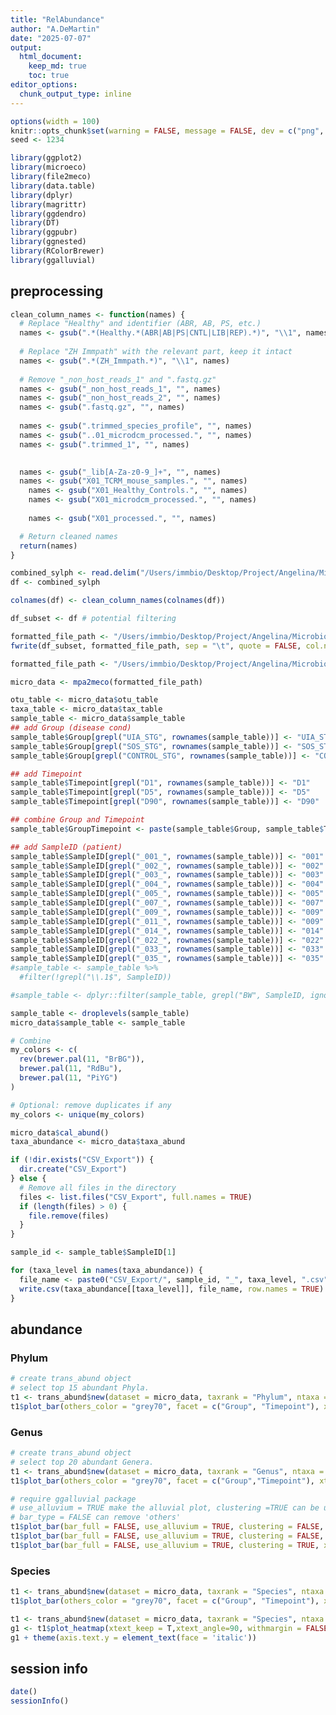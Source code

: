 ```yaml
---
title: "RelAbundance"
author: "A.DeMartin"
date: "2025-07-07"
output: 
  html_document:
    keep_md: true
    toc: true
editor_options: 
  chunk_output_type: inline
---
```


```r
options(width = 100)
knitr::opts_chunk$set(warning = FALSE, message = FALSE, dev = c("png", "pdf"))
seed <- 1234
```

```r
library(ggplot2)
library(microeco)
library(file2meco)
library(data.table)
library(dplyr)
library(magrittr)
library(ggdendro)
library(DT)
library(ggpubr)
library(ggnested)
library(RColorBrewer)
library(ggalluvial)
```

## preprocessing
```r
clean_column_names <- function(names) {
  # Replace "Healthy" and identifier (ABR, AB, PS, etc.)
  names <- gsub(".*(Healthy.*(ABR|AB|PS|CNTL|LIB|REP).*)", "\\1", names)
  
  # Replace "ZH Immpath" with the relevant part, keep it intact
  names <- gsub(".*(ZH_Immpath.*)", "\\1", names)
  
  # Remove "_non_host_reads_1" and ".fastq.gz"
  names <- gsub("_non_host_reads_1", "", names)
  names <- gsub("_non_host_reads_2", "", names)
  names <- gsub(".fastq.gz", "", names)
  
  names <- gsub(".trimmed_species_profile", "", names)
  names <- gsub("..01_microdcm_processed.", "", names)
  names <- gsub(".trimmed_1", "", names)

  
  names <- gsub("_lib[A-Za-z0-9_]+", "", names)
  names <- gsub("X01_TCRM_mouse_samples.", "", names)
	names <- gsub("X01_Healthy_Controls.", "", names)
	names <- gsub("X01_microdcm_processed.", "", names)
	
	names <- gsub("X01_processed.", "", names)

  # Return cleaned names
  return(names)
}
```

```r
combined_sylph <- read.delim("/Users/immbio/Desktop/Project/Angelina/MicrobiomeIH/data/02_sylph_results/sylph_output_table.tsv")
df <- combined_sylph

colnames(df) <- clean_column_names(colnames(df))

df_subset <- df # potential filtering

formatted_file_path <- "/Users/immbio/Desktop/Project/Angelina/MicrobiomeIH/data/02_sylph_results/formatted_output.mpa"
fwrite(df_subset, formatted_file_path, sep = "\t", quote = FALSE, col.names = TRUE) #needs to be in a file to convert for microeco
```

```r
formatted_file_path <- "/Users/immbio/Desktop/Project/Angelina/MicrobiomeIH/data/02_sylph_results/formatted_output.mpa" # output file of the Taxonomic Profiling Pipeline

micro_data <- mpa2meco(formatted_file_path)

otu_table <- micro_data$otu_table 
taxa_table <- micro_data$tax_table
sample_table <- micro_data$sample_table
## add Group (disease cond)
sample_table$Group[grepl("UIA_STG", rownames(sample_table))] <- "UIA_STG"
sample_table$Group[grepl("SOS_STG", rownames(sample_table))] <- "SOS_STG"
sample_table$Group[grepl("CONTROL_STG", rownames(sample_table))] <- "CONTROL_STG"

## add Timepoint 
sample_table$Timepoint[grepl("D1", rownames(sample_table))] <- "D1"
sample_table$Timepoint[grepl("D5", rownames(sample_table))] <- "D5"
sample_table$Timepoint[grepl("D90", rownames(sample_table))] <- "D90"

## combine Group and Timepoint
sample_table$GroupTimepoint <- paste(sample_table$Group, sample_table$Timepoint , sep = "_")

## add SampleID (patient)
sample_table$SampleID[grepl("_001_", rownames(sample_table))] <- "001"
sample_table$SampleID[grepl("_002_", rownames(sample_table))] <- "002"
sample_table$SampleID[grepl("_003_", rownames(sample_table))] <- "003"
sample_table$SampleID[grepl("_004_", rownames(sample_table))] <- "004"
sample_table$SampleID[grepl("_005_", rownames(sample_table))] <- "005"
sample_table$SampleID[grepl("_007_", rownames(sample_table))] <- "007"
sample_table$SampleID[grepl("_009_", rownames(sample_table))] <- "009"
sample_table$SampleID[grepl("_011_", rownames(sample_table))] <- "009"
sample_table$SampleID[grepl("_014_", rownames(sample_table))] <- "014"
sample_table$SampleID[grepl("_022_", rownames(sample_table))] <- "022"
sample_table$SampleID[grepl("_033_", rownames(sample_table))] <- "033"
sample_table$SampleID[grepl("_035_", rownames(sample_table))] <- "035"
#sample_table <- sample_table %>%
  #filter(!grepl("\\.1$", SampleID))

#sample_table <- dplyr::filter(sample_table, grepl("BW", SampleID, ignore.case = TRUE))

sample_table <- droplevels(sample_table)
micro_data$sample_table <- sample_table
```

```r
# Combine
my_colors <- c(
  rev(brewer.pal(11, "BrBG")),
  brewer.pal(11, "RdBu"),
  brewer.pal(11, "PiYG")
)

# Optional: remove duplicates if any
my_colors <- unique(my_colors)
```

```r
micro_data$cal_abund()
taxa_abundance <- micro_data$taxa_abund
```

```r
if (!dir.exists("CSV_Export")) {
  dir.create("CSV_Export")
} else {
  # Remove all files in the directory
  files <- list.files("CSV_Export", full.names = TRUE)
  if (length(files) > 0) {
    file.remove(files)
  }
}

sample_id <- sample_table$SampleID[1]

for (taxa_level in names(taxa_abundance)) {
  file_name <- paste0("CSV_Export/", sample_id, "_", taxa_level, ".csv")
  write.csv(taxa_abundance[[taxa_level]], file_name, row.names = TRUE)
}
```

## abundance
### Phylum
```r
# create trans_abund object
# select top 15 abundant Phyla.
t1 <- trans_abund$new(dataset = micro_data, taxrank = "Phylum", ntaxa = 10)
t1$plot_bar(others_color = "grey70", facet = c("Group", "Timepoint"), xtext_keep = FALSE, legend_text_italic = FALSE, color_values = my_colors)
```

### Genus
```r
# create trans_abund object
# select top 20 abundant Genera.
t1 <- trans_abund$new(dataset = micro_data, taxrank = "Genus", ntaxa = 20)
t1$plot_bar(others_color = "grey70", facet = c("Group","Timepoint"), xtext_keep = FALSE, legend_text_italic = FALSE, color_values = my_colors)

# require ggalluvial package
# use_alluvium = TRUE make the alluvial plot, clustering =TRUE can be used to reorder the samples by clustering
# bar_type = FALSE can remove 'others'
t1$plot_bar(bar_full = FALSE, use_alluvium = TRUE, clustering = FALSE, xtext_angle = 30, xtext_size = 5, color_values = my_colors)
t1$plot_bar(bar_full = FALSE, use_alluvium = TRUE, clustering = FALSE, xtext_angle = 30, xtext_size = 5, color_values = my_colors, facet = c("Group", "Timepoint"))
t1$plot_bar(bar_full = FALSE, use_alluvium = TRUE, clustering = TRUE, xtext_angle = 30, xtext_size = 5, color_values = my_colors)
```

### Species
```r
t1 <- trans_abund$new(dataset = micro_data, taxrank = "Species", ntaxa = 30)
t1$plot_bar(others_color = "grey70", facet = c("Group", "Timepoint"), xtext_keep = FALSE, legend_text_italic = FALSE, color_values = my_colors)
```

```r
t1 <- trans_abund$new(dataset = micro_data, taxrank = "Species", ntaxa = 100)
g1 <- t1$plot_heatmap(xtext_keep = T,xtext_angle=90, withmargin = FALSE, plot_breaks = c(0.01, 0.1, 1, 10), facet = c("Group", "Timepoint"))
g1 + theme(axis.text.y = element_text(face = 'italic'))
```

## session info
```r
date()
sessionInfo()
```

